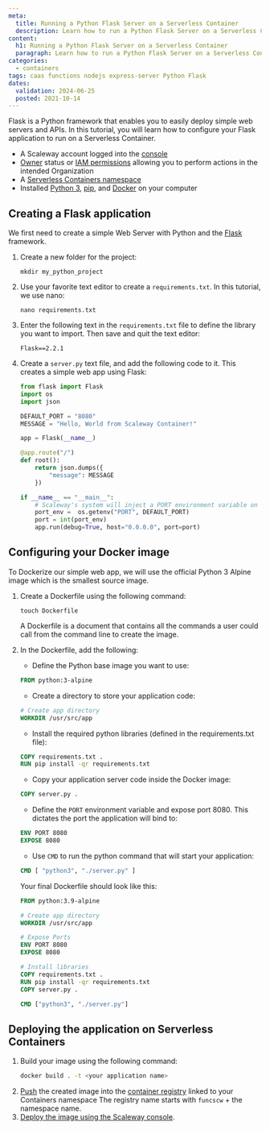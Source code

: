 ```yaml
---
meta:
  title: Running a Python Flask Server on a Serverless Container
  description: Learn how to run a Python Flask Server on a Serverless Container with this comprehensive tutorial.
content:
  h1: Running a Python Flask Server on a Serverless Container
  paragraph: Learn how to run a Python Flask Server on a Serverless Container with this comprehensive tutorial.
categories:
  - containers
tags: caas functions nodejs express-server Python Flask
dates:
  validation: 2024-06-25
  posted: 2021-10-14
---
```


Flask is a Python framework that enables you to easily deploy simple web servers and APIs. In this tutorial, you will learn how to configure your Flask application to run on a Serverless Container.

<Macro id="requirements" />

- A Scaleway account logged into the [console](https://console.scaleway.com/)
- [Owner](/identity-and-access-management/iam/concepts/#owner) status or [IAM permissions](/identity-and-access-management/iam/concepts/#permission) allowing you to perform actions in the intended Organization
- A [Serverless Containers namespace](/serverless/containers/how-to/create-a-containers-namespace/)
- Installed [Python 3](https://www.python.org/downloads/), [pip](https://pypi.org/project/pip/), and [Docker](https://www.docker.com/) on your computer

## Creating a Flask application

We first need to create a simple Web Server with Python and the [Flask](https://flask.palletsprojects.com/) framework.

1. Create a new folder for the project:
    ```
    mkdir my_python_project
    ```
2. Use your favorite text editor to create a `requirements.txt`. In this tutorial, we use nano:
    ```
    nano requirements.txt
    ```
3. Enter the following text in the `requirements.txt` file to define the library you want to import. Then save and quit the text editor:
    ```
    Flask==2.2.1
    ```
4. Create a `server.py` text file, and add the following code to it. This creates a simple web app using Flask:
    ```python
    from flask import Flask
    import os
    import json

    DEFAULT_PORT = "8080"
    MESSAGE = "Hello, World from Scaleway Container!"

    app = Flask(__name__)

    @app.route("/")
    def root():
        return json.dumps({
            "message": MESSAGE
        })

    if __name__ == "__main__":
        # Scaleway's system will inject a PORT environment variable on which your application should start the server.
        port_env =  os.getenv("PORT", DEFAULT_PORT)
        port = int(port_env)
        app.run(debug=True, host="0.0.0.0", port=port)
    ```

## Configuring your Docker image

To Dockerize our simple web app, we will use the official Python 3 Alpine image which is the smallest source image.

1. Create a Dockerfile using the following command:
    ```
    touch Dockerfile
    ```

    <Message type="tip">
      A Dockerfile is a document that contains all the commands a user could call from the command line to create the image.
    </Message>
2. In the Dockerfile, add the following:
    - Define the Python base image you want to use:
    ```dockerfile
    FROM python:3-alpine
    ```

    - Create a directory to store your application code:
    ```dockerfile
    # Create app directory
    WORKDIR /usr/src/app
    ```

    - Install the required python libraries (defined in the requirements.txt file):
    ```dockerfile
    COPY requirements.txt .
    RUN pip install -qr requirements.txt
    ```

    - Copy your application server code inside the Docker image:
    ```dockerfile
    COPY server.py .
    ```

    - Define the `PORT` environment variable and expose port 8080. This dictates the port the application will bind to:
    ```dockerfile
    ENV PORT 8080
    EXPOSE 8080
    ```

    - Use `CMD` to run the python command that will start your application:
    ```dockerfile
    CMD [ "python3", "./server.py" ]
    ```

    Your final Dockerfile should look like this:
    ```dockerfile
    FROM python:3.9-alpine

    # Create app directory
    WORKDIR /usr/src/app

    # Expose Ports
    ENV PORT 8080
    EXPOSE 8080

    # Install libraries
    COPY requirements.txt .
    RUN pip install -qr requirements.txt
    COPY server.py .

    CMD ["python3", "./server.py"]
    ```

## Deploying the application on Serverless Containers

1. Build your image using the following command: 
    ```sh
    docker build . -t <your application name>
    ```
2. [Push](/containers/container-registry/how-to/push-images/) the created image into the [container registry](/containers/container-registry/quickstart/) linked to your Containers namespace
    <Message type="tip">
      The registry name starts with `funcscw` + the namespace name.
    </Message>
3. [Deploy the image using the Scaleway console](/serverless/containers/how-to/deploy-a-container-from-scaleway-container-registry/).